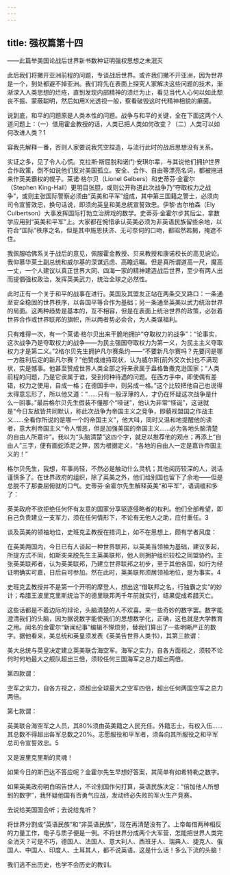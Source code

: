 ```yaml
---
---
---
```

title: 强权篇第十四
---




——此篇举美国论战后世界新书数种证明强权思想之未泯灭

此后我们将撇开亚洲前程的问题，专谈战后世界。或许我们撇不开亚洲，因为世界是一个，到处都避不掉亚洲。我们将先在表面上探究人家解决这些问题的技术，渐渐深入人类思想的烂疮，直到发现内部精神的溃烂为止，看见当代人心何以如此颓丧不振、蒙蔽聪明，然后如用X光透视一般，察看破毁这时代精神相貌的癞菌。

说到底，和平的问题原是人类本性的问题。战争与和平的关键，全在下面这两个人道问题上：（一）借用霍金教授的话，人类已把人类如何改变？（二）人类可以如何改进人类？1

容我先解释一番，否则人家要说我凭空捏造，与流行此时的战后思想没有关系。

实证之多，见了令人心慌。克拉斯·斯屈脱和诺门·安琪尔辈，与其说他们拥护世界合作政策，倒不如说他们反对美国孤立。安全、合作、自由等漂亮名词，都被拖进来作英美霸权的幌子。莱诺·格尔贝（Lionel Gelbers）和史蒂芬·金霍尔（Stephen King-Hall）更明目张胆，或则公开称道此次战争乃“夺取权力之战争”，或则主张国际警察必须由“英美和平军”组成，其中第三国籍之警士，必须向司令宣誓效忠，换句话说，即须向英皇和美总统宣誓效忠。伊黎·古尔柏森（Ely Culbertson）大事发挥国际打勃立治牌戏的数学。史蒂芬·金霍尔步其后尘，拿数学应用到“英美和平军”上。大家都在惋惜承认英美必须为非英语民族留些余地，以符合“国际”秩序之名，但是其中施恩扶济、无可奈何的口吻，都昭然若揭，掩遮不住。

我佩服哈佛系关于战后的意见，佩服霍金教授、贝来教授和康诺校长的高见谠论。我仰慕华莱土副总统和威尔基的深谋远虑、高瞻远瞩。但是真所谓道高一尺，魔高一丈，一个人建议以真正世界大同、四海一家的精神建造战后世界，至少有两人出而提倡强权政治，发挥英美武力，统治全球之必然性。

此时正有一个关于和平的战事在进行。美国及其盟友正站在两条交叉路口：一条通至安全稳固的世界秩序，以各国平等合作为基础；另一条通至英美以武力统治世界的局面。这两种趋势是基本的，互不相容，但是在表面上统治世界的政策，必张着世界合作或世界联邦的旗帜，所以两者势必会合，为人类谋福利。

只有难得一次，有一个莱诺·格尔贝出来干脆地拥护“夺取权力的战争”：“论事实，这次战争乃是夺取权力的战争——为民主强国夺取权力为第一义，为民主主义夺取权力才是第二义。”2格尔贝先生拥护凡尔赛条约——“不要新凡尔赛吗？先要问是哪一方胜利后定的新凡尔赛？”他赞成维持现状，认为威尔斯[前外交次长]也不满现状，实是憾事。他甚至赞成世界人类全部之将来隶属于盎格鲁撒克逊国家；“人类前程的问题，乃是它隶属于谁，受到何种待遇的问题。在西方手中，即使偶有差错，权力之使用，自成一格；在德国手中，则另成一格。”这个比较把他自己也说得太得意忘形了，所以他又道：“……只有一般浮薄的人，才仍在怀疑这次战争是什么一回事。”最后格尔贝先生假装不懂那个“哑谜”，他认为非常“怪诞”，这谜就是“今日友敌皆共同默认，称此次战争为帝国主义之竞争，即藐视盟国之作战主义……全看你所说的是哪一个的帝国主义”，他大叫，同时又温和地提醒他的读者，意大利帝国主义“令人憎恶，但是加强美国的帝国主义……必为各地头脑清楚的自由人所嘉许”。我以为“头脑清楚”这四个字，就足以推荐他的观点；再添上“自由人”三字，便有画蛇添足之弊，因为根据定义，“各地的自由人一定是嘉许帝国主义的！”

格尔贝先生，我想，年事尚轻，不然必是触动什么灵机；其他阅历较深的人，说话谨慎多了。在世界政府的组织，除了英美之外，他们给别国也留下了余地——但是总脱不了那委屈俯就的口气。史蒂芬·金霍尔先生解释英美“和平军”，语调缓和多了：

英美政府不欲拒绝任何怀有友意的国家分享驱逐侵略者的权利。他们全部希望，即自己负责建立一支军力，须在任何情形下，不论有无他人之助，应付重任。3

谈及英美的领袖地位，史班克孟教授在措词上，如不在思想上，颇有学者风度：

在英美两国内，今日已有人谈起一种世界联邦，以英美当领袖为基础，建议多起，所提方式不同，如斯突来脱先生主英美联邦，他人则拥护组织较松之同盟协约。主张英美联邦者，认为英美联邦，乃建立世界联邦之初步，至于其他各国，如行为经证明确实可嘉，日后自可参加。然在此时，英美联邦须居领袖地位，是为事实。4

史班克孟教授并不是第一个开明的摩登人，想出这“借联邦之名，行独霸之实”的妙计；希腊王波里克里斯统治下的德里联邦两千年前就实行，结果促成希腊灭亡。

这些话都是不着边际的辩论，头脑清楚的人不欢喜。来一些奇妙的数字罢。数字能澄清我们的头脑，因为据说数字能使我们的思想数学化，正确，这也就是大学教育之用。闻名的金霍尔“新闻纪事”编辑不惮烦劳，替我们算出了一些明晰严正的数字。据他看来，美总统和英皇须发表《英美告世界人类书》，其第三款谓：

美大总统与英皇决定建立英美联合海空军。海军之实力，自各方面视之，须较不论何时何地最大之舰队超出三倍，须较任何三国海军之总力超出两倍。

第四款谓：

空军之实力，自各方视之，须超出全球最大之空军四倍，超出任何两国空军之总力两倍。

第七款谓：

英美联合海空军之人员，其80%须由英美籍之人民充任。外籍志士，有权入伍……其总数不得超出各军总数之20%。志愿服役和平军者，须各向其所服役之和平军总司令宣誓效忠。5

又是波里克里斯的灵魂！

如果今日的斯巴达不答应呢？金霍尔先生早想好答案，其简单有如希特勒之数字。

如果英美政府明白昭告世人，不论别国作何打算，英语民族决定：“倍加他人所想到的数字”，我怀疑他国有否勇气应战，发动终必失败的军火生产竞赛。

去说给美国国会听；去说给鬼听？

将世界分割成“英语民族”和“非英语民族”，现在再清楚没有了。上帝每借两种相反的力量工作，电子与质子便是一例。不将世界分成两个大军营，怎能把世界人类完全消灭？可是不巧，德国人、法国人、意大利人、西班牙人、瑞典人、捷克人、俄国人、中国人、印度人、土耳其人，都不说英语。这是什么话！多么下流的头脑！

我们逃不出历史，也学不会历史的教训。